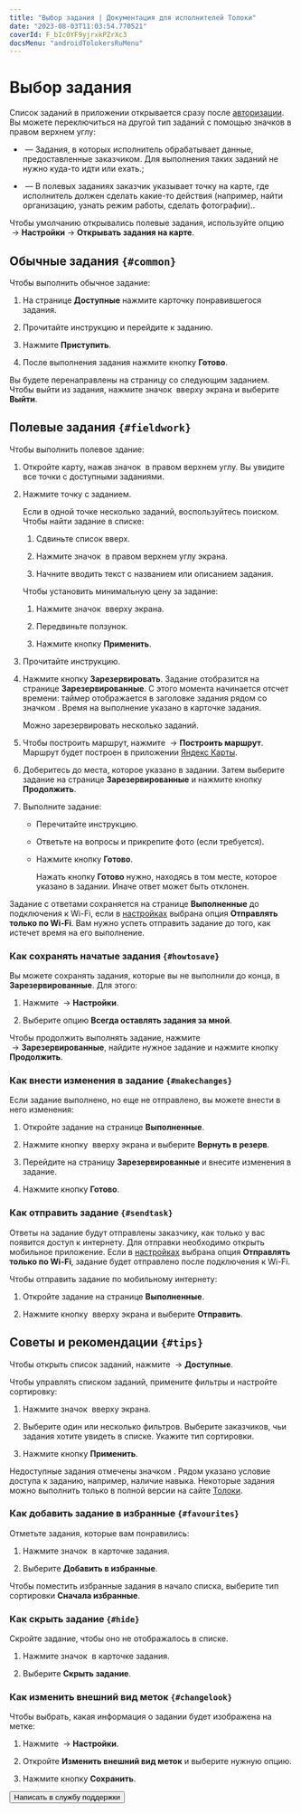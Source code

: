 ```yaml
---
title: "Выбор задания | Документация для исполнителей Толоки"
date: "2023-08-03T11:03:54.770521"
coverId: F_bIcOYF9yjrxkPZrXc3
docsMenu: "androidTolokersRuMenu"
---
```


# Выбор задания

Cписок заданий в приложении открывается сразу после [авторизации](../auth). Вы можете переключиться на другой тип заданий с помощью значков в правом верхнем углу:

- <img src="https://tlkfrontprod.azureedge.net/portal-production/static/uploaded/images/1677847614325/1677847614325_original_svg.svg" alt="" /> — <Term term="обычные задания">Задания, в которых исполнитель обрабатывает данные, предоставленные заказчиком. Для выполнения таких заданий не нужно куда-то идти или ехать.</Term>;

- <img src="https://tlkfrontprod.azureedge.net/portal-production/static/files/map-point.svg" alt="" /> — <Term term="полевые задания">В полевых заданиях заказчик указывает точку на карте, где исполнитель должен сделать какие-то действия (например, найти организацию, узнать режим работы, сделать фотографии).</Term>.

<Note mode="tip" title="Совет">

Чтобы умолчанию открывались полевые задания, используйте опцию <img src="https://toloka.ai/files/hamburger-menu.svg" alt="" /> → **Настройки** → **Открывать задания на карте**.

</Note>

## Обычные задания `{#common}`

Чтобы выполнить обычное задание:

1. На странице **Доступные** нажмите карточку понравившегося задания.

1. Прочитайте инструкцию и перейдите к заданию.

1. Нажмите **Приступить**.

1. После выполнения задания нажмите кнопку **Готово**.

Вы будете перенаправлены на страницу со следующим заданием. Чтобы выйти из задания, нажмите значок <img src="https://tlkfrontprod.azureedge.net/portal-production/static/uploaded/images/1677847613863/1677847613863_original_svg.svg" alt="" /> вверху экрана и выберите **Выйти**.

## Полевые задания `{#fieldwork}`

Чтобы выполнить полевое здание:

1. Откройте карту, нажав значок <img src="https://tlkfrontprod.azureedge.net/portal-production/static/files/map-point.svg" alt="" /> в правом верхнем углу. Вы увидите все точки с доступными заданиями.

1. Нажмите точку с заданием.

    Если в одной точке несколько заданий, воспользуйтесь поиском. Чтобы найти задание в списке:

    1. Сдвиньте список вверх.

    1. Нажмите значок <img src="https://tlkfrontprod.azureedge.net/portal-production/static/uploaded/images/1677847614751/1677847614751_original_svg.svg" alt="" /> в правом верхнем углу экрана.

    1. Начните вводить текст с названием или описанием задания.

    Чтобы установить минимальную цену за задание:

    1. Нажмите значок <img src="https://toloka.ai/files/filters-menu.svg" alt="" /> вверху экрана.

    1. Передвиньте ползунок.

    1. Нажмите кнопку **Применить**.

1. Прочитайте инструкцию.

1. Нажмите кнопку **Зарезервировать**. Задание отобразится на странице **Зарезервированные**. С этого момента начинается отсчет времени: таймер отображается в заголовке задания рядом со значком <img src="https://tlkfrontprod.azureedge.net/portal-production/static/uploaded/images/1677847615235/1677847615235_original_svg.svg" alt="" />. Время на выполнение указано в карточке задания.

    Можно зарезервировать несколько заданий.

1. Чтобы построить маршрут, нажмите <img src="https://tlkfrontprod.azureedge.net/portal-production/static/uploaded/images/1677847613863/1677847613863_original_svg.svg" alt="" /> → **Построить маршрут**. Маршрут будет построен в приложении [Яндекс Карты](https://play.google.com/store/apps/details?id=ru.yandex.yandexmaps&hl=en).

1. Доберитесь до места, которое указано в задании. Затем выберите задание на странице **Зарезервированные** и нажмите кнопку **Продолжить**.

1. Выполните задание:

    * Перечитайте инструкцию.

    * Ответьте на вопросы и прикрепите фото (если требуется).

    * Нажмите кнопку **Готово**.

        <Note mode="warning" title="Важно">

        Нажать кнопку **Готово** нужно, находясь в том месте, которое указано в задании. Иначе ответ может быть отклонен.

        </Note>

Задание с ответами сохраняется на странице **Выполненные** до подключения к Wi-Fi, если в [настройках](../settings) выбрана опция **Отправлять только по Wi-Fi**. Вам нужно успеть отправить задание до того, как истечет время на его выполнение.

### Как сохранять начатые задания `{#howtosave}`

Вы можете сохранять задания, которые вы не выполнили до конца, в **Зарезервированные**. Для этого:

1. Нажмите <img src="https://toloka.ai/files/hamburger-menu.svg" alt="" /> → **Настройки**.

1. Выберите опцию **Всегда оставлять задания за мной**.

Чтобы продолжить выполнять задание, нажмите <img src="https://toloka.ai/files/hamburger-menu.svg" alt="" /> → **Зарезервированные**, найдите нужное задание и нажмите кнопку **Продолжить**.

### Как внести изменения в задание `{#makechanges}`

Если задание выполнено, но еще не отправлено, вы можете внести в него изменения:

1. Откройте задание на странице **Выполненные**.

1. Нажмите кнопку <img src="https://tlkfrontprod.azureedge.net/portal-production/static/uploaded/images/1677847613863/1677847613863_original_svg.svg" alt="" /> вверху экрана и выберите **Вернуть в резерв**.

1. Перейдите на страницу **Зарезервированные** и внесите изменения в задание.

1. Нажмите кнопку **Готово**.

### Как отправить задание `{#sendtask}`

Ответы на задание будут отправлены заказчику, как только у вас появится доступ к интернету. Для отправки необходимо открыть мобильное приложение. Если в [настройках](../settings) выбрана опция **Отправлять только по Wi-Fi**, задание будет отправлено после подключения к Wi-Fi.

Чтобы отправить задание по мобильному интернету:

1. Откройте задание на странице **Выполненные**.

1. Нажмите кнопку <img src="https://tlkfrontprod.azureedge.net/portal-production/static/uploaded/images/1677847613863/1677847613863_original_svg.svg" alt="" /> вверху экрана и выберите **Отправить**.

## Советы и рекомендации `{#tips}`

Чтобы открыть список заданий, нажмите <img src="https://toloka.ai/files/hamburger-menu.svg" alt="" /> → **Доступные**.

Чтобы управлять списком заданий, примените фильтры и настройте сортировку:

1. Нажмите значок <img src="https://toloka.ai/files/filters-menu.svg" alt="" /> вверху экрана.

1. Выберите один или несколько фильтров. Выберите заказчиков, чьи задания хотите увидеть в списке. Укажите тип сортировки.

1. Нажмите кнопку **Применить**.

Недоступные задания отмечены значком <img src="https://tlkfrontprod.azureedge.net/portal-production/static/files/lock.svg" alt="" />. Рядом указано условие доступа к заданию, например, наличие навыка. Некоторые задания можно выполнить только в полной версии на сайте [Толоки](https://toloka.ai/tolokers/ru/).

### Как добавить задание в избранные `{#favourites}`

Отметьте задания, которые вам понравились:

1. Нажмите значок <img src="https://tlkfrontprod.azureedge.net/portal-production/static/uploaded/images/1677847613863/1677847613863_original_svg.svg" alt="" /> в карточке задания.

2. Выберите **Добавить в избранные**.

Чтобы поместить избранные задания в начало списка, выберите тип сортировки **Сначала избранные**.

### Как скрыть задание `{#hide}`

Скройте задание, чтобы оно не отображалось в списке.

1. Нажмите значок <img src="https://tlkfrontprod.azureedge.net/portal-production/static/uploaded/images/1677847613863/1677847613863_original_svg.svg" alt="" /> в карточке задания.

1. Выберите **Скрыть задание**.

### Как изменить внешний вид меток `{#changelook}`

Чтобы выбрать, какая информация о задании будет изображена на метке:

1. Нажмите <img src="https://toloka.ai/files/hamburger-menu.svg" alt="" /> → **Настройки**.

1. Откройте **Изменить внешний вид меток** и выберите нужную опцию.

1. Нажмите кнопку **Сохранить**.

<Button themeColor="light" view="default" size="l" type="link" url="../troubleshooting/support?form-source=task-select">Написать в службу поддержки</Button>
